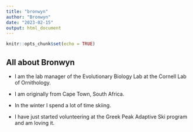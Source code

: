 ```yaml
---
title: "bronwyn"
author: "Bronwyn"
date: "2023-02-15"
output: html_document
---
```


```r
knitr::opts_chunk$set(echo = TRUE)
```

## All about Bronwyn

-   I am the lab manager of the Evolutionary Biology Lab at the Cornell Lab of Ornithology.

-   I am originally from Cape Town, South Africa.

-   In the winter I spend a lot of time skiing.

-   I have just started volunteering at the Greek Peak Adaptive Ski program and am loving it.
